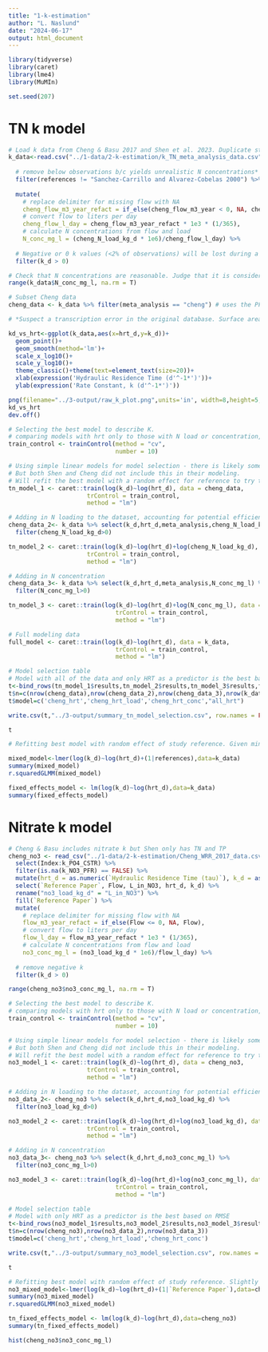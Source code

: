 ```yaml
---
title: "1-k-estimation"
author: "L. Naslund"
date: "2024-06-17"
output: html_document
---
```


```r
library(tidyverse)
library(caret)
library(lme4)
library(MuMIn)

set.seed(207)
```

# TN k model
```r
# Load k data from Cheng & Basu 2017 and Shen et al. 2023. Duplicate studies removed by hand
k_data<-read.csv("../1-data/2-k-estimation/k_TN_meta_analysis_data.csv") %>% 
  
  # remove below observations b/c yields unrealistic N concentrations*
  filter(references != "Sanchez-Carrillo and Alvarez-Cobelas 2000") %>%  
  
  mutate(
    # replace delimiter for missing flow with NA
    cheng_flow_m3_year_refact = if_else(cheng_flow_m3_year < 0, NA, cheng_flow_m3_year),
    # convert flow to liters per day
    cheng_flow_l_day = cheng_flow_m3_year_refact * 1e3 * (1/365), 
    # calculate N concentrations from flow and load 
    N_conc_mg_l = (cheng_N_load_kg_d * 1e6)/cheng_flow_l_day) %>% 
  
  # Negative or 0 k values (<2% of observations) will be lost during a log transform, so removed here. Both meta-analyses removed them from the dataset. 
  filter(k_d > 0) 

# Check that N concentrations are reasonable. Judge that it is considering includes wetlands which treat landfill leachate which can reach > 1000 mg/L TN
range(k_data$N_conc_mg_l, na.rm = T)

# Subset Cheng data
cheng_data <- k_data %>% filter(meta_analysis == "cheng") # uses the PFR model of k rather than CSTR

# *Suspect a transcription error in the original database. Surface area was listed as 1.7e10 m2 instead of 1.7e7 m2. Reported area in paper 17 km2.
```

```r
kd_vs_hrt<-ggplot(k_data,aes(x=hrt_d,y=k_d))+
  geom_point()+
  geom_smooth(method='lm')+
  scale_x_log10()+
  scale_y_log10()+
  theme_classic()+theme(text=element_text(size=20))+
  xlab(expression('Hydraulic Residence Time (d'^-1*')'))+
  ylab(expression('Rate Constant, k (d'^-1*')'))

png(filename="../3-output/raw_k_plot.png",units='in', width=8,height=5,res=300)
kd_vs_hrt
dev.off()
```

```r
# Selecting the best model to describe K. 
# comparing models with hrt only to those with N load or concentration, accounting for potential loss in N removal efficiency with higher concentrations/loads
train_control <- trainControl(method = "cv", 
                              number = 10)

# Using simple linear models for model selection - there is likely some variation explained at the source study level due to different methods used.
# But both Shen and Cheng did not include this in their modeling. 
# Will refit the best model with a random effect for reference to try to get the best parameter estimates
tn_model_1 <- caret::train(log(k_d)~log(hrt_d), data = cheng_data, 
                      trControl = train_control, 
                      method = "lm")

# Adding in N loading to the dataset, accounting for potential efficiency loss
cheng_data_2<- k_data %>% select(k_d,hrt_d,meta_analysis,cheng_N_load_kg_d) %>% 
  filter(cheng_N_load_kg_d>0)

tn_model_2 <- caret::train(log(k_d)~log(hrt_d)+log(cheng_N_load_kg_d), data = cheng_data_2, 
                      trControl = train_control, 
                      method = "lm")

# Adding in N concentration
cheng_data_3<- k_data %>% select(k_d,hrt_d,meta_analysis,N_conc_mg_l) %>% 
  filter(N_conc_mg_l>0)

tn_model_3 <- caret::train(log(k_d)~log(hrt_d)+log(N_conc_mg_l), data = cheng_data_3, 
                              trControl = train_control, 
                              method = "lm")

# Full modeling data
full_model <- caret::train(log(k_d)~log(hrt_d), data = k_data, 
                              trControl = train_control, 
                              method = "lm")

# Model selection table
# Model with all of the data and only HRT as a predictor is the best based on RMSE
t<-bind_rows(tn_model_1$results,tn_model_2$results,tn_model_3$results,full_model$results)
t$n=c(nrow(cheng_data),nrow(cheng_data_2),nrow(cheng_data_3),nrow(k_data))
t$model=c('cheng_hrt','cheng_hrt_load','cheng_hrt_conc',"all_hrt")

write.csv(t,"../3-output/summary_tn_model_selection.csv", row.names = FALSE)

t
```

```r
# Refitting best model with random effect of study reference. Given minimal difference in parameter estimate, going forward with fixed effects model

mixed_model<-lmer(log(k_d)~log(hrt_d)+(1|references),data=k_data)
summary(mixed_model)
r.squaredGLMM(mixed_model)

fixed_effects_model <- lm(log(k_d)~log(hrt_d),data=k_data)
summary(fixed_effects_model)
```

# Nitrate k model
```r
# Cheng & Basu includes nitrate k but Shen only has TN and TP
cheng_no3 <- read_csv("../1-data/2-k-estimation/Cheng_WRR_2017_data.csv") %>% 
  select(Index:k_PO4_CSTR) %>% 
  filter(is.na(k_NO3_PFR) == FALSE) %>% 
  mutate(hrt_d = as.numeric(`Hydraulic Residence Time (tau)`), k_d = as.numeric( k_NO3_PFR)) %>% 
  select(`Reference Paper`, Flow, L_in_NO3, hrt_d, k_d) %>% 
  rename("no3_load_kg_d" = "L_in_NO3") %>% 
  fill(`Reference Paper`) %>% 
  mutate(
    # replace delimiter for missing flow with NA
    flow_m3_year_refact = if_else(Flow <= 0, NA, Flow),
    # convert flow to liters per day
    flow_l_day = flow_m3_year_refact * 1e3 * (1/365), 
    # calculate N concentrations from flow and load 
    no3_conc_mg_l = (no3_load_kg_d * 1e6)/flow_l_day) %>% 
  
  # remove negative k 
  filter(k_d > 0) 

range(cheng_no3$no3_conc_mg_l, na.rm = T)
```

```r
# Selecting the best model to describe K. 
# comparing models with hrt only to those with N load or concentration, accounting for potential loss in N removal efficiency with higher concentrations/loads
train_control <- trainControl(method = "cv", 
                              number = 10)

# Using simple linear models for model selection - there is likely some variation explained at the source study level due to different methods used.
# But both Shen and Cheng did not include this in their modeling. 
# Will refit the best model with a random effect for reference to try to get the best parameter estimates
no3_model_1 <- caret::train(log(k_d)~log(hrt_d), data = cheng_no3, 
                      trControl = train_control, 
                      method = "lm")

# Adding in N loading to the dataset, accounting for potential efficiency loss
no3_data_2<- cheng_no3 %>% select(k_d,hrt_d,no3_load_kg_d) %>% 
  filter(no3_load_kg_d>0)

no3_model_2 <- caret::train(log(k_d)~log(hrt_d)+log(no3_load_kg_d), data = no3_data_2, 
                      trControl = train_control, 
                      method = "lm")

# Adding in N concentration
no3_data_3<- cheng_no3 %>% select(k_d,hrt_d,no3_conc_mg_l) %>% 
  filter(no3_conc_mg_l>0)

no3_model_3 <- caret::train(log(k_d)~log(hrt_d)+log(no3_conc_mg_l), data = no3_data_3, 
                              trControl = train_control, 
                              method = "lm")

# Model selection table
# Model with only HRT as a predictor is the best based on RMSE
t<-bind_rows(no3_model_1$results,no3_model_2$results,no3_model_3$results)
t$n=c(nrow(cheng_no3),nrow(no3_data_2),nrow(no3_data_3))
t$model=c('cheng_hrt','cheng_hrt_load','cheng_hrt_conc')

write.csv(t,"../3-output/summary_no3_model_selection.csv", row.names = FALSE)

t
```

```r
# Refitting best model with random effect of study reference. Slightly more effect of random effects on fixed parameter fit for no3 model
no3_mixed_model<-lmer(log(k_d)~log(hrt_d)+(1|`Reference Paper`),data=cheng_no3)
summary(no3_mixed_model)
r.squaredGLMM(no3_mixed_model)

tn_fixed_effects_model <- lm(log(k_d)~log(hrt_d),data=cheng_no3)
summary(tn_fixed_effects_model)

hist(cheng_no3$no3_conc_mg_l)
```
